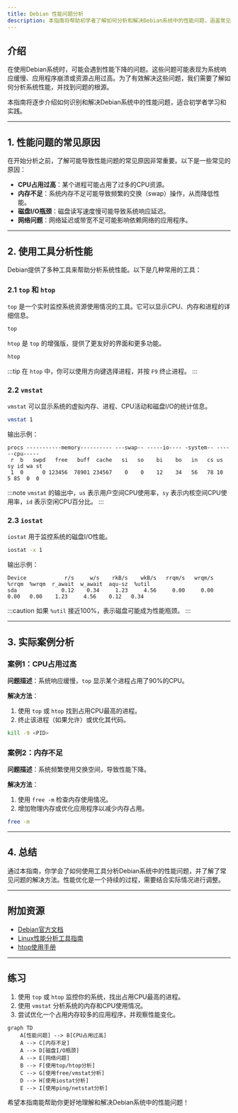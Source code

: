 ```yaml
---
title: Debian 性能问题分析
description: 本指南将帮助初学者了解如何分析和解决Debian系统中的性能问题，涵盖常见工具、方法和实际案例。
---
```


## 介绍

在使用Debian系统时，可能会遇到性能下降的问题。这些问题可能表现为系统响应缓慢、应用程序崩溃或资源占用过高。为了有效解决这些问题，我们需要了解如何分析系统性能，并找到问题的根源。

本指南将逐步介绍如何识别和解决Debian系统中的性能问题，适合初学者学习和实践。

---

## 1. 性能问题的常见原因

在开始分析之前，了解可能导致性能问题的常见原因非常重要。以下是一些常见的原因：

- **CPU占用过高**：某个进程可能占用了过多的CPU资源。
- **内存不足**：系统内存不足可能导致频繁的交换（swap）操作，从而降低性能。
- **磁盘I/O瓶颈**：磁盘读写速度慢可能导致系统响应延迟。
- **网络问题**：网络延迟或带宽不足可能影响依赖网络的应用程序。

---

## 2. 使用工具分析性能

Debian提供了多种工具来帮助分析系统性能。以下是几种常用的工具：

### 2.1 `top` 和 `htop`

`top` 是一个实时监控系统资源使用情况的工具。它可以显示CPU、内存和进程的详细信息。

```bash
top
```

`htop` 是 `top` 的增强版，提供了更友好的界面和更多功能。

```bash
htop
```

:::tip
在 `htop` 中，你可以使用方向键选择进程，并按 `F9` 终止进程。
:::

### 2.2 `vmstat`

`vmstat` 可以显示系统的虚拟内存、进程、CPU活动和磁盘I/O的统计信息。

```bash
vmstat 1
```

输出示例：

```
procs -----------memory---------- ---swap-- -----io---- -system-- ------cpu-----
 r  b   swpd   free   buff  cache   si   so    bi    bo   in   cs us sy id wa st
 1  0      0 123456  78901 234567    0    0    12    34   56   78 10  5 85  0  0
```

:::note
`vmstat` 的输出中，`us` 表示用户空间CPU使用率，`sy` 表示内核空间CPU使用率，`id` 表示空闲CPU百分比。
:::

### 2.3 `iostat`

`iostat` 用于监控系统的磁盘I/O性能。

```bash
iostat -x 1
```

输出示例：

```
Device            r/s     w/s    rkB/s    wkB/s   rrqm/s   wrqm/s  %rrqm  %wrqm  r_await  w_await  aqu-sz  %util
sda              0.12    0.34     1.23     4.56     0.00     0.00   0.00   0.00    1.23     4.56    0.12   0.34
```

:::caution
如果 `%util` 接近100%，表示磁盘可能成为性能瓶颈。
:::

---

## 3. 实际案例分析

### 案例1：CPU占用过高

**问题描述**：系统响应缓慢，`top` 显示某个进程占用了90%的CPU。

**解决方法**：
1. 使用 `top` 或 `htop` 找到占用CPU最高的进程。
2. 终止该进程（如果允许）或优化其代码。

```bash
kill -9 <PID>
```

### 案例2：内存不足

**问题描述**：系统频繁使用交换空间，导致性能下降。

**解决方法**：
1. 使用 `free -m` 检查内存使用情况。
2. 增加物理内存或优化应用程序以减少内存占用。

```bash
free -m
```

---

## 4. 总结

通过本指南，你学会了如何使用工具分析Debian系统中的性能问题，并了解了常见问题的解决方法。性能优化是一个持续的过程，需要结合实际情况进行调整。

---

## 附加资源

- [Debian官方文档](https://www.debian.org/doc/)
- [Linux性能分析工具指南](https://www.brendangregg.com/linuxperf.html)
- [htop使用手册](https://htop.dev/)

---

## 练习

1. 使用 `top` 或 `htop` 监控你的系统，找出占用CPU最高的进程。
2. 使用 `vmstat` 分析系统的内存和CPU使用情况。
3. 尝试优化一个占用内存较多的应用程序，并观察性能变化。

```mermaid
graph TD
    A[性能问题] --> B[CPU占用过高]
    A --> C[内存不足]
    A --> D[磁盘I/O瓶颈]
    A --> E[网络问题]
    B --> F[使用top/htop分析]
    C --> G[使用free/vmstat分析]
    D --> H[使用iostat分析]
    E --> I[使用ping/netstat分析]
```

希望本指南能帮助你更好地理解和解决Debian系统中的性能问题！